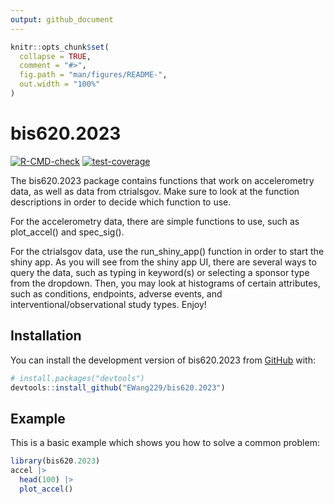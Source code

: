 ```yaml
---
output: github_document
---
```


<!-- README.md is generated from README.Rmd. Please edit that file here-->

```r
knitr::opts_chunk$set(
  collapse = TRUE,
  comment = "#>",
  fig.path = "man/figures/README-",
  out.width = "100%"
)
```

# bis620.2023

<!-- badges: start -->
[![R-CMD-check](https://github.com/EWang229/bis620.2023/actions/workflows/R-CMD-check.yaml/badge.svg)](https://github.com/EWang229/bis620.2023/actions/workflows/R-CMD-check.yaml)
[![test-coverage](https://github.com/EWang229/bis620.2023/actions/workflows/test-coverage.yaml/badge.svg)](https://github.com/EWang229/bis620.2023/actions/workflows/test-coverage.yaml)
<!-- badges: end -->

The bis620.2023 package contains functions that work on accelerometry data, as well as data from ctrialsgov. Make sure to look at the function descriptions in order to decide which function to use. 

For the accelerometry data, there are simple functions to use, such as plot_accel() and spec_sig(). 

For the ctrialsgov data, use the run_shiny_app() function in order to start the  shiny app. As you will see from the shiny app UI, there are several ways to query the data, such as typing in keyword(s) or selecting a sponsor type from the dropdown. Then, you may look at histograms of certain attributes, such as conditions, endpoints, adverse events, and interventional/observational study types.  Enjoy!

## Installation

You can install the development version of bis620.2023 from [GitHub](https://github.com/) with:

``` r
# install.packages("devtools")
devtools::install_github("EWang229/bis620.2023")
```

## Example

This is a basic example which shows you how to solve a common problem:

```r
library(bis620.2023)
accel |> 
  head(100) |> 
  plot_accel()
```
